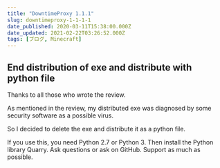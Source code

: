 ```yaml
---
title: "DowntimeProxy 1.1.1"
slug: downtimeproxy-1-1-1-1
date_published: 2020-03-11T15:38:00.000Z
date_updated: 2021-02-22T03:26:52.000Z
tags: [ブログ, Minecraft]
---
```


## End distribution of exe and distribute with python file

Thanks to all those who wrote the review.

As mentioned in the review, my distributed exe was diagnosed by some security software as a possible virus.

So I decided to delete the exe and distribute it as a python file.

If you use this, you need Python 2.7 or Python 3. Then install the Python library Quarry. Ask questions or ask on GitHub. Support as much as possible.
